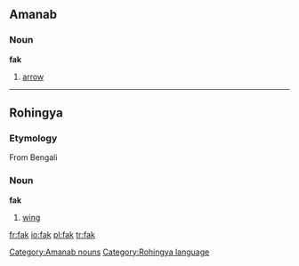 ==Amanab==
===Noun===
'''fak'''

# [[arrow]]
[[Category:Amanab nouns]]
----
==Rohingya==
===Etymology===
From Bengali
===Noun===
'''fak'''

# [[wing]]
[[Category:Rohingya language]]

[[fr:fak]]
[[io:fak]]
[[pl:fak]]
[[tr:fak]]